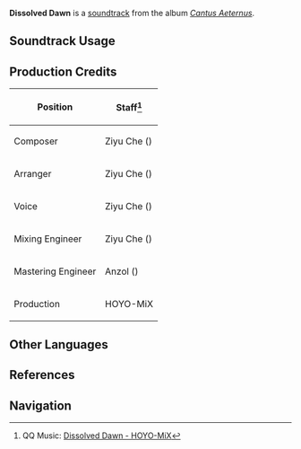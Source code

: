 {{Soundtrack Infobox
|image          = Cantus Aeternus.png
|album          = Cantus Aeternus
|disc           = 1
|number         = 11
|featured       =
|featured2      =
|featured3      =
|featured_disc  =
|featured_disc2 =
|featured_disc3 =
|youtube_id     = lM46DkmBpzA
|spotify_id     = 0snofQZRA1FtXFSXKIwwGw
|previous       = Aqueous Grief
|next           = Metres of Boethius
}}
'''Dissolved Dawn''' is a [[soundtrack]] from the album ''[[Cantus Aeternus]]''.

==Soundtrack Usage==
{{Soundtrack Usage
|location          = Sea of Bygone Eras
|quest             = 
|domain            = 
|eventgameplay     = 
|special_displayed = 
|special           = 
|teapot            = 
|mediaoriginal     =
}}
<!--
==Other Arrangements==
{{Files by Category Gallery|Media Using an Unreleased Arrangement of {{subst:#titleparts:{{subst:PAGENAME}}}} Soundtrack}}
-->
==Production Credits==
{| class="wikitable sortable"
|-
! Position
! Staff<ref>QQ Music: [https://y.qq.com/n/ryqq/songDetail/000ZK2zz2Ze4IX {{zh|晨霞将溶}} Dissolved Dawn - HOYO-MiX]</ref>
|-
! Composer
| Ziyu Che ({{zh|车子玉}})
|-
! Arranger
| Ziyu Che ({{zh|车子玉}})
|-
! Voice
| Ziyu Che ({{zh|车子玉}})
|-
! Mixing Engineer
| Ziyu Che ({{zh|车子玉}})
|-
! Mastering Engineer
| Anzol ({{zh|鸦雀有声}})
|-
! Production
| HOYO-MiX
|}
<!--
==Trivia==
-->
==Other Languages==
{{Other Languages|default_hidden=1
|en       = Dissolved Dawn
|zhs      = 晨霞将溶
|zhs_rm   = Chénxiá Jiāng Róng
|zht      = 晨霞將溶
|zht_rm   = Chénxiá Jiāng Róng
|zh_tl    = The Dawn's Colors Soon Dissolving
|ja       = 溶けてゆく朝霞
|ja_rm    = Tokete Yuku Asagasumi
|ja_tl    = Dissolving Morning Haze
}}

==References==
{{Reflist}}

==Navigation==
{{Soundtrack Navbox|Cantus Aeternus}}